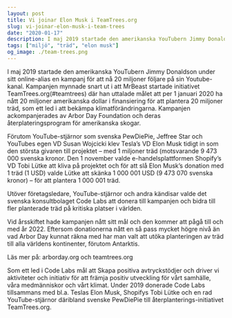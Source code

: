 ```yaml
---
layout: post
title: Vi joinar Elon Musk i TeamTrees.org
slug: vi-joinar-elon-musk-i-team-trees
date: "2020-01-17"
description: I maj 2019 startade den amerikanska YouTubern Jimmy Donaldson under sitt online-alias en kampanj för att nå 20 miljoner följare på sin Youtube-kanal.
tags: ["miljö", "träd", "elon musk"]
og_image: ./team-trees.png
---
```


I maj 2019 startade den amerikanska YouTubern Jimmy Donaldson under sitt online-alias en kampanj för att nå 20 miljoner följare på sin Youtube-kanal. Kampanjen mynnade snart ut i att MrBeast startade initiativet TeamTrees.org(#teamtrees) där han uttalade målet att per 1 januari 2020 ha nått 20 miljoner amerikanska dollar i finansiering för att plantera 20 miljoner träd, som ett led i att bekämpa klimatförändringarna.
Kampanjen ackompanjerades av Arbor Day Foundation och deras återplateringsprogram för amerikanska skogar.

Förutom YouTube-stjärnor som svenska PewDiePie, Jeffree Star och YouTubes egen VD Susan Wojcicki klev Tesla’s VD Elon Musk tidigt in som den största givaren till projektet – med 1 miljoner träd (motsvarande 9 473 000 svenska kronor. Den 1 november valde e-handelsplattformen Shopify’s VD Tobi Lütke att kliva på projektet och för att slå Elon Musk’s donation med 1 träd (1 USD) valde Lütke att skänka 1 000 001 USD (9 473 070 svenska kronor) – för att plantera 1 000 001 träd.

Utöver företagsledare, YouTube-stjärnor och andra kändisar valde det svenska konsultbolaget Code Labs att donera till kampanjen och bidra till fler planterade träd på kritiska platser i världen.

Vid årsskiftet hade kampanjen nått sitt mål och den kommer att pågå till och med år 2022. Eftersom donationerna nått en så pass mycket högre nivå än vad Arbor Day kunnat räkna med har man valt att utöka planteringen av träd till alla världens kontinenter, förutom Antarktis.

Läs mer på: arborday.org och teamtrees.org

Som ett led i Code Labs mål att Skapa positiva avtryckstödjer och driver vi aktiviteter och initiativ för att främja positiv utveckling för vårt samhälle, våra medmänniskor och vårt klimat. Under 2019 donerade Code Labs tillsammans med bl.a. Teslas Elon Musk, Shopifys Tobi Lütke och en rad YouTube-stjärnor däribland svenske PewDiePie till återplanterings-initiativet TeamTrees.org.
